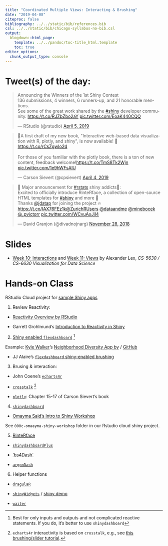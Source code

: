 ```yaml
---
title: "Coordinated Multiple Views: Interacting & Brushing"
date: "2019-04-08"
citeproc: false
bibliography: ../../static/bib/references.bib
csl: ../../static/bib/chicago-syllabus-no-bib.csl
output:
  blogdown::html_page:
    template: ../../pandoc/toc-title_html.template
    toc: true
editor_options: 
  chunk_output_type: console
---
```


# Tweet(s) of the day:

<blockquote class="twitter-tweet" data-lang="en"><p lang="en" dir="ltr">Announcing the Winners of the 1st Shiny Contest<br>136 submissions, 4 winners, 6 runners-up, and 21 honorable mentions. <br>See some of the great work shared by the <a href="https://twitter.com/hashtag/shiny?src=hash&amp;ref_src=twsrc%5Etfw">#shiny</a> developer community. <a href="https://t.co/RJZbZbo2aY">https://t.co/RJZbZbo2aY</a> <a href="https://t.co/EoaK440CQQ">pic.twitter.com/EoaK440CQQ</a></p>&mdash; RStudio (@rstudio) <a href="https://twitter.com/rstudio/status/1114277437423214594?ref_src=twsrc%5Etfw">April 5, 2019</a></blockquote>
<script async src="https://platform.twitter.com/widgets.js" charset="utf-8"></script>

<blockquote class="twitter-tweet" data-lang="en"><p lang="en" dir="ltr">🎉A first draft of my new book,  &quot;Interactive web-based data visualization with R, plotly, and shiny&quot;, is now available!  🎉<a href="https://t.co/rCsZgwIo2d">https://t.co/rCsZgwIo2d</a><br><br>For those of you familiar with the plotly book, there is a ton of new content, feedback welcome!<a href="https://t.co/TmS8Tk2Wjn">https://t.co/TmS8Tk2Wjn</a> <a href="https://t.co/1e9hWFsAlU">pic.twitter.com/1e9hWFsAlU</a></p>&mdash; Carson Sievert (@cpsievert) <a href="https://twitter.com/cpsievert/status/1113834019286855692?ref_src=twsrc%5Etfw">April 4, 2019</a></blockquote>
<script async src="https://platform.twitter.com/widgets.js" charset="utf-8"></script>

<blockquote class="twitter-tweet" data-lang="en"><p lang="en" dir="ltr">🎅 Major announcement for <a href="https://twitter.com/hashtag/rstats?src=hash&amp;ref_src=twsrc%5Etfw">#rstats</a> shiny addicts🎅:<br>Excited to officially introduce RinteRface, a collection of open-source HTML templates for <a href="https://twitter.com/hashtag/shiny?src=hash&amp;ref_src=twsrc%5Etfw">#shiny</a> and more 🦄<br>Thanks <a href="https://twitter.com/jdatap?ref_src=twsrc%5Etfw">@jdatap</a> for joining the project 🔥<a href="https://t.co/IAX76FEz1k">https://t.co/IAX76FEz1k</a><a href="https://twitter.com/ZurichRUsers?ref_src=twsrc%5Etfw">@ZurichRUsers</a> <a href="https://twitter.com/dataandme?ref_src=twsrc%5Etfw">@dataandme</a> <a href="https://twitter.com/minebocek?ref_src=twsrc%5Etfw">@minebocek</a> <a href="https://twitter.com/_pvictorr?ref_src=twsrc%5Etfw">@_pvictorr</a> <a href="https://t.co/WCvuAxJiI4">pic.twitter.com/WCvuAxJiI4</a></p>&mdash; David Granjon (@divadnojnarg) <a href="https://twitter.com/divadnojnarg/status/1067804524495192064?ref_src=twsrc%5Etfw">November 28, 2018</a></blockquote>
<script async src="https://platform.twitter.com/widgets.js" charset="utf-8"></script>

# Slides

- <i class="fas fa-book"></i> [Week 10: Interactions](https://github.com/wesslen/dsba5122-spring2019/raw/master/static/readings/11-Interaction.pdf) and [Week 11: Views](https://github.com/wesslen/dsba5122-spring2019/raw/master/static/readings/11-Interaction.pdf) by Alexander Lex, *CS-5630 / CS-6630 Visualization for Data Science*

# Hands-on Class

RStudio Cloud project for [sample Shiny apps](https://rstudio.cloud/spaces/7976/project/256282)

1. Review Reactivity: 

- [Reactivity Overview by RStudio](https://shiny.rstudio.com/articles/reactivity-overview.html)

- Garrett Grohlmund's [Introduction to Reactivity in Shiny](https://github.com/wesslen/dsba5122-spring2019/raw/master/public/files/shiny-reactivity.pdf)

2. [Shiny enabled `flexdashboard`](https://rmarkdown.rstudio.com/flexdashboard/shiny.html) ^[Best for only inputs and outputs and not complicated reactive statements. If you do, it's better to use `shinydashboard`]

Example: [Kyle Walker](http://personal.tcu.edu/kylewalker/)'s [Neighborhood Diversity App by ](https://walkerke.shinyapps.io/neighborhood_diversity/) / [GitHub](https://github.com/walkerke/neighborhood_diversity)

- JJ Alaire's [`flexdashboard` shiny-enabled brushing](https://jjallaire.shinyapps.io/shiny-ggplot2-brushing/)

3. Brusing & interaction:

- John Coene's [`echarts4r`](https://echarts4r.john-coene.com/articles/shiny.html)

- [`crosstalk`](https://rstudio.github.io/crosstalk/using.html) ^[`echarts4r` interactivity is based on `crosstalk`, e.g., see [this brushing/slider tutorial](https://echarts4r.john-coene.com/articles/brush.html).]

- [`plotly`](https://plotly-r.com/linking-views-with-shiny.html): Chapter 15-17 of Carson Sievert's book

4. [`shinydashboard`](https://rstudio.github.io/shinydashboard/)

- [Omayma Said's Intro to Shiny Workshop](https://github.com/OmaymaS/intro_to_shiny_workshop/)

See `000c-omaayma-shiny-workshop` folder in our Rstudio cloud shiny project.

5. [RinteRface](https://rinterface.com/)

- [`shinydashboardPlus`](https://github.com/RinteRface/shinydashboardPlus)

- ['bs4Dash`](https://github.com/RinteRface/bs4Dash)

- [`argonDash`](https://rinterface.github.io/argonDash/)

6. Helper functions

- [`dragulaR`](https://github.com/zzawadz/dragulaR)

- [`shinyWidgets`](https://github.com/dreamRs/shinyWidgets) / [shiny demo](http://shinyapps.dreamrs.fr/shinyWidgets/)

- [`waiter`](https://shiny.john-coene.com/waiter/)
